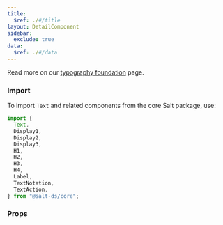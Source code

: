 ```yaml
---
title:
  $ref: ./#/title
layout: DetailComponent
sidebar:
  exclude: true
data:
  $ref: ./#/data
---
```


Read more on our [typography foundation](/salt/foundations/typography) page.

### Import

To import `Text` and related components from the core Salt package, use:

```js
import {
  Text,
  Display1,
  Display2,
  Display3,
  H1,
  H2,
  H3,
  H4,
  Label,
  TextNotation,
  TextAction,
} from "@salt-ds/core";
```

### Props

<PropsTable packageName="core" componentName="Text" />
